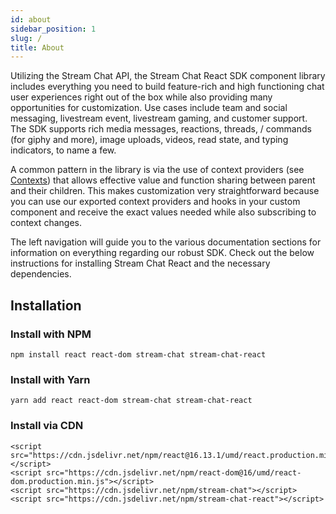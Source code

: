 ```yaml
---
id: about
sidebar_position: 1
slug: /
title: About
---
```


Utilizing the Stream Chat API, the Stream Chat React SDK component library includes everything you need to build feature-rich and high functioning chat user experiences right out of the box while also providing many opportunities for customization.
Use cases include team and social messaging, livestream event, livestream gaming, and customer support. The SDK supports rich media messages, reactions, threads, / commands (for giphy and more), image uploads, videos, read state, and typing indicators, to name a few.

A common pattern in the library is via the use of context providers (see [Contexts](./contexts/chat_context)) that allows effective value and function sharing between parent and their children.
This makes customization very straightforward because you can use our exported context providers and hooks in your custom component and receive the exact values needed while also subscribing to context changes.

The left navigation will guide you to the various documentation sections for information on everything regarding our robust SDK. Check out the below instructions for installing Stream Chat React and the necessary dependencies. 

## Installation

### Install with NPM

`npm install react react-dom stream-chat stream-chat-react`

### Install with Yarn

`yarn add react react-dom stream-chat stream-chat-react`

### Install via CDN

```
<script src="https://cdn.jsdelivr.net/npm/react@16.13.1/umd/react.production.min.js"></script>
<script src="https://cdn.jsdelivr.net/npm/react-dom@16/umd/react-dom.production.min.js"></script>
<script src="https://cdn.jsdelivr.net/npm/stream-chat"></script>
<script src="https://cdn.jsdelivr.net/npm/stream-chat-react"></script>
```